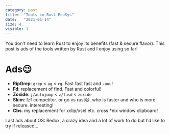 ```yaml
---
category: post
title:  "Tools in Rust EcoSys"
date:   "2021-01-14"
size: 4
visible: 1
---
```


You don't need to learn Rust to enjoy its benefits (fast & secure flavor). This post is ads of the tools written by Rust and I enjoy using so far!

# Ads😉
+ **RipGrep**: `grep` < `ag` < `rg`. Fast fast fast and `-uuu`!
+ **Fd**: replacement of find. Fast and colorful!
+ **Zoxide**: `j/autojump` < `z/fasd` < `zoxide`
+ **Skim**: fzf competitor. or go vs rust😄. who is faster and who is more secure. interesting!
+ **Cbs**: my replacement for xclip/xsel etc. cross *nix window clipboard!


Last ads about OS: Redox, a crazy idea and a lot of work to do but I'd like to try if released...
